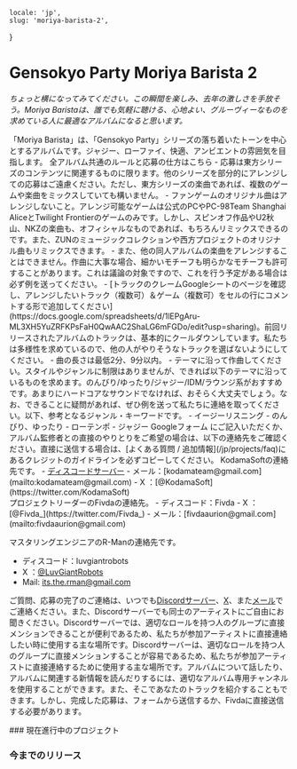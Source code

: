     locale: 'jp',
    slug: 'moriya-barista-2',
}

# Gensokyo Party Moriya Barista 2

*ちょっと横になってみてください。この瞬間を楽しみ、去年の激しさを手放そう。Moriya Baristaは、誰でも気軽に聴ける、心地よい、グルーヴィーなものを求めている人に最適なアルバムになると思います。*

<WrappableParagraph title="紹介">
「Moriya Barista」は、「Gensokyo Party」シリーズの落ち着いたトーンを中心とするアルバムです。ジャジー、ローファイ、快適、アンビエントの雰囲気を目指します。
</WrappableParagraph>

<WrappableParagraph title="KodamaSounds固有の一般的なルール">
    <CtaButton link='/projects/faq' icon='book'>
        <span>全アルバム共通のルールと応募の仕方はこちら</span>
    </CtaButton>
</WrappableParagraph>

<WrappableParagraph title="作曲に関するルール">
- 応募は東方シリーズのコンテンツに関連するものに限ります。他のシリーズを部分的にアレンジしての応募はご遠慮ください。ただし、東方シリーズの楽曲であれば、複数のゲームや楽曲をミックスしていても構いません。
- ファンゲームのオリジナル曲はアレンジしないこと。アレンジ可能なゲームは公式のPCやPC-98Team Shanghai AliceとTwilight Frontierのゲームのみです。しかし、スピンオフ作品やU2秋山、NKZの楽曲も、オフィシャルなものであれば、もちろんリミックスできるのです。また、ZUNのミュージックコレクションや西方プロジェクトのオリジナル曲もリミックスできます。
- また、他の同人アルバムの楽曲をアレンジすることはできません。作曲に大事な場合、細かいモチーフも明らかなモチーフも許可することがあります。これは議論の対象ですので、これを行う予定がある場合は必ず例を送ってください。 
- [トラックのクレームGoogleシートのページを確認し、アレンジしたいトラック（複数可）＆ゲーム（複数可）をセルの行にコメントする形で追加してください](https://docs.google.com/spreadsheets/d/1lEPgAru-ML3XH5YuZRFKPsFaH0QwAAC2ShaLG6mFGDo/edit?usp=sharing)。前回リリースされたアルバムのトラックは、基本的にクールダウンしています。私たちは多様性を求めているので、他の人がやりそうなトラックを選ばないようにしてください。
- 曲の長さは最低2分、9分以内。
- テーマに沿って作曲してください。スタイルやジャンルに制限はありませんが、できれば以下のテーマに沿っているものを求めます。のんびり/ゆったり/ジャジー/IDM/ラウンジ系がおすすめです。あまりにハードコアなサウンドでなければ、おそらく大丈夫でしょう。なお、できることに疑問があれば、ぜひ例を送って私たちに連絡を取ってください。以下、参考となるジャンル・キーワードです。
    - イージーリスニング
    - のんびり、ゆったり
    - ローテンポ
    - ジャジー
</WrappableParagraph>

<WrappableParagraph title="応募について">
<CtaButton link='https://forms.gle/AWuJXN5vXVcT23Qn8' icon='envelope'>
    <span>Googleフォーム</span>
</CtaButton>
にご記入いただくか、アルバム監修者との直接のやりとりをご希望の場合は、以下の連絡先をご確認ください。直接に送信する場合は、[よくある質問 / 追加情報](/jp/projects/faq)にあるクレジットのガイドラインを必ずコピーしてください。
</WrappableParagraph>

<WrappableParagraph title="お問い合わせ（ご質問・応募）">
KodamaSoftの連絡先です。
- <a href="/discord">ディスコードサーバー</a> 
- メール：[kodamateam@gmail.com](mailto:kodamateam@gmail.com)
- X ：[@KodamaSoft](https://twitter.com/KodamaSoft)

<br/>
プロジェクトリーダーのFivdaの連絡先。
- ディスコード：Fivda
- X ：[@Fivda_](https://twitter.com/Fivda_)
- メール：[fivdaaurion@gmail.com](mailto:fivdaaurion@gmail.com)

マスタリングエンジニアのR-Manの連絡先です。
- ディスコード：luvgiantrobots
- X ：[@LuvGiantRobots](https://twitter.com/LuvGiantRobots)
- Mail: [its.the.rman@gmail.com](mailto:its.the.rman@gmail.com)

ご質問、応募の完了のご連絡は、いつでも<a href="/discord">Discordサーバー</a>、[X](https://twitter.com/KodamaSoft)、また[メール](mailto:kodamateam@gmail.com)でご連絡ください。また、Discordサーバーでも同士のアーティストにご自由にお聞きください。Discordサーバーでは、適切なロールを持つ人のグループに直接メンションできることが便利であるため、私たちが参加アーティストに直接連絡したい時に使用する主な場所です。Discordサーバーは、適切なロールを持つ人のグループに直接メンションすることが容易であるため、私たちが参加アーティストに直接連絡するために使用する主な場所です。アルバムについて話したり、アルバムに関連する新情報を読んだりするには、適切なアルバム専用チャンネルを使用することができます。また、そこであなたのトラックを紹介することもできます。しかし、完成した応募は、フォームから送信するか、Fivdaに直接送信する必要があります。
</WrappableParagraph>

<WrappableParagraph title="アルバム詳細">
### 現在進行中のプロジェクト
<ProjectInformation slug="moriya-barista-2" />

### 今までのリリース
<AlbumListing slug="gensokyo-party-3-moriya-barista" />
</WrappableParagraph>
